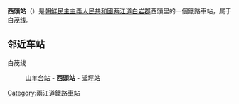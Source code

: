 {{unreferenced|time=2015-02-06T07:24:58+00:00}}
{{朝鮮半島車站資訊
|公司色 = blue
|文字色 = 
|站名 = 西頭站
|圖片 = 
|pxl = 
|圖片說明 =
|前一站 = [[山羊台站|山羊台]]
|前一站距離 = 6.7
|後一站距離 = 6.6
|後一站 = [[延坪站|延坪]]
|所屬路線 = [[白茂线|白茂线]]
|距離 = 40.5
|起點站 = [[白岩青年站|白岩青年]]
|諺文 = 서두역
|朝鮮漢字 = 西頭驛
|文觀部式 = Seodu-yeok
|馬-賴式 = Sŏdu-yŏk
|副站名 = 
|車站編號 = 
|停站路線數 = 
|所屬公司 = [[朝鮮民主主義人民共和國鐵道省|朝鮮民主主義人民共和國鐵道省]]
|所在地 =[[两江道|两江道]][[白岩郡|白岩郡]]西頭里
|車站構造 = 地面车站
|月台配置 = 
|啟用年月日 =
|廢站年月日 = 
|上下車人次 = 
|統計年度 = 
|轉車 = 
|備註 = 
|全寬備註 = 
}}

'''西頭站'''（{{lang-ko|서두역}}）是[[朝鮮民主主義人民共和國|朝鮮民主主義人民共和國]][[两江道|两江道]][[白岩郡|白岩郡]]西頭里的一個鐵路車站，属于[[白茂线|白茂线]]。

==邻近车站==
白茂线
:[[山羊台站|山羊台站]] - '''西頭站''' - [[延坪站|延坪站]]

{{朝鲜铁路小作品}}

{{白茂线}}

[[Category:兩江道鐵路車站|Category:兩江道鐵路車站]]